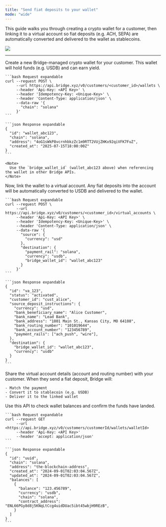 ```yaml
---
title: "Send fiat deposits to your wallet"
mode: "wide"
---
```


This guide walks you through creating a crypto wallet for a customer, then linking it to a virtual account so fiat deposits (e.g. ACH, SEPA) are automatically converted and delivered to the wallet as stablecoins.

![](https://files.readme.io/d051ccd62a78c5556e3401e032c74ee265918ddd1aa35e45263bbb434b1253d3-image.png)

---

<Steps>
  <Step title="Step 1: Create a wallet" titleSize="h2">
    Create a new Bridge-managed crypto wallet for your customer. This wallet will hold funds (e.g. USDB) and can earn yield.

    ```bash Request expandable
    curl --request POST \
         --url https://api.bridge.xyz/v0/customers/<customer_id>/wallets \
         --header 'Api-Key: <API Key>' \
         --header 'Idempotency-Key: <Unique-Key>' \
         --header 'Content-Type: application/json' \
         --data-raw '{
           "chain": "solana"
         }'
    ```

    ```json Response expandable
    {
      "id": "wallet_abc123",
      "chain": "solana",
      "address": "4oG1sWkP8vcrnhbkzZc1m9RTT2VUjZHKx92qiVFK7FuZ",
      "created_at": "2025-07-15T18:00:00Z"
    }
    ```

    <Note>
      Use the `bridge_wallet_id` (wallet_abc123 above) when referencing the wallet in other Bridge APIs.
    </Note>
  </Step>
  <Step title="Step 2: Create a virtual account that onramps to the wallet" titleSize="h2">
    Now, link the wallet to a virtual account. Any fiat deposits into the account will be automatically converted to USDB and delivered to the wallet.

    ```bash Request expandable
    curl --request POST \
         --url https://api.bridge.xyz/v0/customers/<customer_id>/virtual_accounts \
         --header 'Api-Key: <API Key>' \
         --header 'Idempotency-Key: <Unique-Key>' \
         --header 'Content-Type: application/json' \
         --data-raw '{
           "source": {
             "currency": "usd"
           },
           "destination": {
             "payment_rail": "solana",
             "currency": "usdb",
             "bridge_wallet_id": "wallet_abc123"
           }
         }'
    ```

    ```json Response expandable
    {
      "id": "va_123",
      "status": "activated",
      "customer_id": "cust_alice",
      "source_deposit_instructions": {
        "currency": "usd",
        "bank_beneficiary_name": "Alice Customer",
        "bank_name": "Lead Bank",
        "bank_address": "1801 Main St., Kansas City, MO 64108",
        "bank_routing_number": "101019644",
        "bank_account_number": "123456789",
        "payment_rails": ["ach_push", "wire"],
      },
      "destination": {
        "bridge_wallet_id": "wallet_abc123",
        "currency": "usdb"
      }
    }
    ```
  </Step>
  <Step title="Step 3: Share the virtual account address" titleSize="h2">
    Share the virtual account details (account and routing number) with your customer. When they send a fiat deposit, Bridge will:

    - Match the payment
    - Convert it to stablecoin (e.g. USDB)
    - Deliver it to the linked wallet
  </Step>
  <Step title="Step 4: Check wallet balance" titleSize="h2">
    Use this API to check wallet balances and confirm the funds have landed.

    ```bash Request expandable
    curl --request GET  
         --url <https://api.bridge.xyz/v0/customers/customerId/wallets/walletId>  
         --header 'Api-Key: <API Key>'  
         --header 'accept: application/json'
    ```

    ```json Response expandable
    {  
      "id": "uuid",  
      "chain": "solana",  
      "address": "the-blockchain-address",  
      "created_at": "2024-09-01T02:03:04.567Z",  
      "updated_at": "2024-09-01T02:03:04.567Z",  
      "balances": [  
        {
          "balance": "123.456789",
          "currency": "usdb",  
          "chain": "solana",
          "contract_address": "ENL66PGy8d8j5KNqLtCcg4uidDUac5ibt45wbjH9REzB",  
        }  
      ]  
    }
    ```
  </Step>
</Steps>